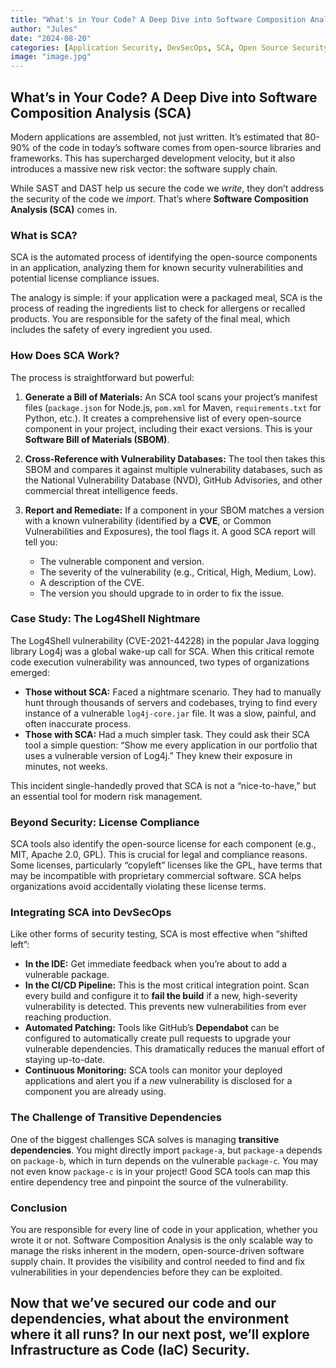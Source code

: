```yaml
---
title: "What's in Your Code? A Deep Dive into Software Composition Analysis (SCA)"
author: "Jules"
date: "2024-08-20"
categories: [Application Security, DevSecOps, SCA, Open Source Security, Supply Chain]
image: "image.jpg"
---
```


## What's in Your Code? A Deep Dive into Software Composition Analysis (SCA)

Modern applications are assembled, not just written. It's estimated that 80-90% of the code in today's software comes from open-source libraries and frameworks. This has supercharged development velocity, but it also introduces a massive new risk vector: the software supply chain.

While SAST and DAST help us secure the code we *write*, they don't address the security of the code we *import*. That's where **Software Composition Analysis (SCA)** comes in.

### What is SCA?

SCA is the automated process of identifying the open-source components in an application, analyzing them for known security vulnerabilities and potential license compliance issues.

The analogy is simple: if your application were a packaged meal, SCA is the process of reading the ingredients list to check for allergens or recalled products. You are responsible for the safety of the final meal, which includes the safety of every ingredient you used.

### How Does SCA Work?

The process is straightforward but powerful:

1.  **Generate a Bill of Materials:** An SCA tool scans your project's manifest files (`package.json` for Node.js, `pom.xml` for Maven, `requirements.txt` for Python, etc.). It creates a comprehensive list of every open-source component in your project, including their exact versions. This is your **Software Bill of Materials (SBOM)**.

2.  **Cross-Reference with Vulnerability Databases:** The tool then takes this SBOM and compares it against multiple vulnerability databases, such as the National Vulnerability Database (NVD), GitHub Advisories, and other commercial threat intelligence feeds.

3.  **Report and Remediate:** If a component in your SBOM matches a version with a known vulnerability (identified by a **CVE**, or Common Vulnerabilities and Exposures), the tool flags it. A good SCA report will tell you:
    *   The vulnerable component and version.
    *   The severity of the vulnerability (e.g., Critical, High, Medium, Low).
    *   A description of the CVE.
    *   The version you should upgrade to in order to fix the issue.

### Case Study: The Log4Shell Nightmare

The Log4Shell vulnerability (CVE-2021-44228) in the popular Java logging library Log4j was a global wake-up call for SCA. When this critical remote code execution vulnerability was announced, two types of organizations emerged:

*   **Those without SCA:** Faced a nightmare scenario. They had to manually hunt through thousands of servers and codebases, trying to find every instance of a vulnerable `log4j-core.jar` file. It was a slow, painful, and often inaccurate process.
*   **Those with SCA:** Had a much simpler task. They could ask their SCA tool a simple question: "Show me every application in our portfolio that uses a vulnerable version of Log4j." They knew their exposure in minutes, not weeks.

This incident single-handedly proved that SCA is not a "nice-to-have," but an essential tool for modern risk management.

### Beyond Security: License Compliance

SCA tools also identify the open-source license for each component (e.g., MIT, Apache 2.0, GPL). This is crucial for legal and compliance reasons. Some licenses, particularly "copyleft" licenses like the GPL, have terms that may be incompatible with proprietary commercial software. SCA helps organizations avoid accidentally violating these license terms.

### Integrating SCA into DevSecOps

Like other forms of security testing, SCA is most effective when "shifted left":

*   **In the IDE:** Get immediate feedback when you're about to add a vulnerable package.
*   **In the CI/CD Pipeline:** This is the most critical integration point. Scan every build and configure it to **fail the build** if a new, high-severity vulnerability is detected. This prevents new vulnerabilities from ever reaching production.
*   **Automated Patching:** Tools like GitHub's **Dependabot** can be configured to automatically create pull requests to upgrade your vulnerable dependencies. This dramatically reduces the manual effort of staying up-to-date.
*   **Continuous Monitoring:** SCA tools can monitor your deployed applications and alert you if a *new* vulnerability is disclosed for a component you are already using.

### The Challenge of Transitive Dependencies

One of the biggest challenges SCA solves is managing **transitive dependencies**. You might directly import `package-a`, but `package-a` depends on `package-b`, which in turn depends on the vulnerable `package-c`. You may not even know `package-c` is in your project! Good SCA tools can map this entire dependency tree and pinpoint the source of the vulnerability.

### Conclusion

You are responsible for every line of code in your application, whether you wrote it or not. Software Composition Analysis is the only scalable way to manage the risks inherent in the modern, open-source-driven software supply chain. It provides the visibility and control needed to find and fix vulnerabilities in your dependencies before they can be exploited.

Now that we've secured our code and our dependencies, what about the environment where it all runs? In our next post, we'll explore **Infrastructure as Code (IaC) Security**.
---
